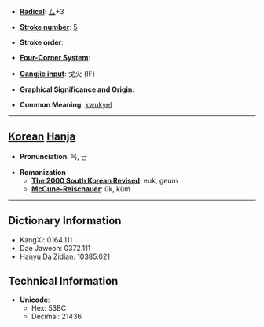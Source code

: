* '''[[Wiktionary:Chinese radical index| Radical]]''': [[Wiktionary:Chinese radical index 厶|厶]]+3

* '''[[Wiktionary:Chinese total strokes index|Stroke number]]''': [[Wiktionary:Chinese total strokes index 5|5]]

* '''Stroke order''': 

* '''[[Wiktionary:Chinese four corner index|Four-Corner System]]''': 

* '''[[Wiktionary:Chinese Cangjie index|Cangjie input]]''': 戈火 (IF)

* '''Graphical Significance and Origin''': 

* '''Common Meaning''': [[kwukyel]]

----

== [[Korean]] [[Hanja]] ==

* '''Pronunciation''': 윽, 금

* '''Romanization'''
** '''[[The 2000 South Korean Revised Romanization|The 2000 South Korean Revised]]''': euk, geum
** '''[[McCune-Reischauer]]''': ŭk, kŭm

----

== Dictionary Information ==

* KangXi: 0164.111
* Dae Jaweon: 0372.111
* Hanyu Da Zidian: 10385.021

== Technical Information ==

* '''Unicode''':
** Hex: 53BC
** Decimal: 21436